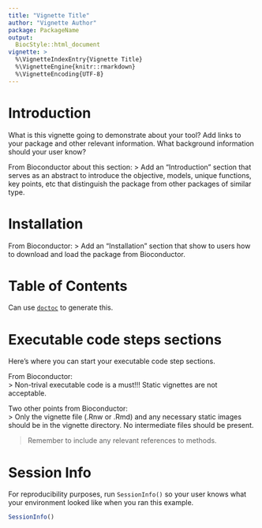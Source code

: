 ```yaml
---
title: "Vignette Title"
author: "Vignette Author"
package: PackageName
output:
  BiocStyle::html_document
vignette: >
  %\VignetteIndexEntry{Vignette Title}
  %\VignetteEngine{knitr::rmarkdown}
  %\VignetteEncoding{UTF-8}  
---
```


# Introduction

What is this vignette going to demonstrate about your tool?
Add links to your package and other relevant information. 
What background information should your user know?

From Bioconductor about this section:
> Add an “Introduction” section that serves as an abstract to introduce the objective, models, unique functions, key points, etc that distinguish the package from other packages of similar type.

# Installation

From Bioconductor:
> Add an “Installation” section that show to users how to download and load the package from Bioconductor.

# Table of Contents

Can use [`doctoc`](https://www.npmjs.com/package/doctoc) to generate this.

# Executable code steps sections

Here's where you can start your executable code step sections.

From Bioconductor:  
> Non-trival executable code is a must!!! Static vignettes are not acceptable.

Two other points from Bioconductor:   
> Only the vignette file (.Rnw or .Rmd) and any necessary static images should be in the vignette directory. No intermediate files should be present.

> Remember to include any relevant references to methods.

# Session Info

For reproducibility purposes, run `SessionInfo()` so your user knows what your environment looked like when you ran this example.

```r
SessionInfo()
```
